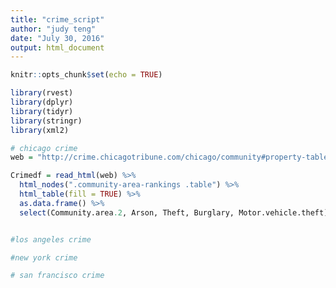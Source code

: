 ```yaml
---
title: "crime_script"
author: "judy teng"
date: "July 30, 2016"
output: html_document
---
```


```r
knitr::opts_chunk$set(echo = TRUE)
```

```r
library(rvest)
library(dplyr)
library(tidyr)
library(stringr)
library(xml2)

```

```r
# chicago crime
web = "http://crime.chicagotribune.com/chicago/community#property-table"

Crimedf = read_html(web) %>% 
  html_nodes(".community-area-rankings .table") %>% 
  html_table(fill = TRUE) %>% 
  as.data.frame() %>% 
  select(Community.area.2, Arson, Theft, Burglary, Motor.vehicle.theft)



```

```r
#los angeles crime
```

```r
#new york crime

```

```r
# san francisco crime

```



